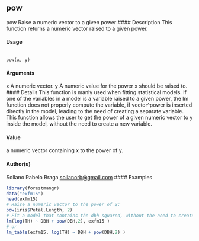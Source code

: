 ## pow 
pow Raise a numeric vector to a given power
#### Description
This function returns a numeric vector raised to a given power.

#### Usage
<pre><code>
pow(x, y)
</code></pre>

#### Arguments 
x A numeric vector.
y A numeric value for the power x should be raised to.
#### Details
This function is manly used when fitting statistical models. If one of the variables in a model is a variable raised to a given power, the lm function does not properly compute the variable, if
vector^power is inserted directly in the model, leading to the need of creating a separate variable. This function allows the user to get the power of a given numeric vector to y inside the model,
without the need to create a new variable.

#### Value
a numeric vector containing x to the power of y.

#### Author(s)
Sollano Rabelo Braga <sollanorb@gmail.com>
#### Examples
```r
library(forestmangr)
data("exfm15")
head(exfm15)
# Raise a numeric vector to the power of 2:
pow(iris$Petal.Length, 2)
# Fit a model that contains the dbh squared, without the need to create a new variable:
lm(log(TH) ~ DBH + pow(DBH,2), exfm15 )
# or
lm_table(exfm15, log(TH) ~ DBH + pow(DBH,2) )
```
